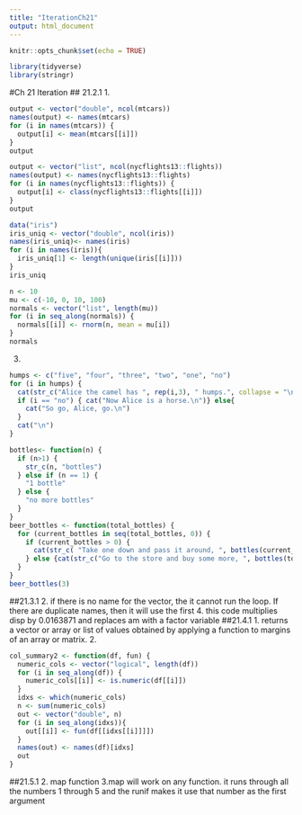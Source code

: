 ```yaml
---
title: "IterationCh21"
output: html_document
---
```


```r
knitr::opts_chunk$set(echo = TRUE)
```
```r
library(tidyverse)
library(stringr)
```
#Ch 21 Iteration
## 21.2.1
1. 
```r
output <- vector("double", ncol(mtcars))
names(output) <- names(mtcars)
for (i in names(mtcars)) {
  output[i] <- mean(mtcars[[i]])
}
output
```
```r
output <- vector("list", ncol(nycflights13::flights))
names(output) <- names(nycflights13::flights)
for (i in names(nycflights13::flights)) {
  output[i] <- class(nycflights13::flights[[i]])
}
output
```
```r
data("iris")
iris_uniq <- vector("double", ncol(iris))
names(iris_uniq)<- names(iris)
for (i in names(iris)){
  iris_uniq[1] <- length(unique(iris[[i]]))
}
iris_uniq
```
```r
n <- 10
mu <- c(-10, 0, 10, 100)
normals <- vector("list", length(mu))
for (i in seq_along(normals)) {
  normals[[i]] <- rnorm(n, mean = mu[i])
}
normals
```
3.
```r
humps <- c("five", "four", "three", "two", "one", "no")
for (i in humps) {
  cat(str_c("Alice the camel has ", rep(i,3), " humps.", collapse = "\n"), "\n")
  if (i == "no") { cat("Now Alice is a horse.\n")} else{
    cat("So go, Alice, go.\n")
  }
  cat("\n")
}
```
```r
bottles<- function(n) {
  if (n>1) {
    str_c(n, "bottles")
  } else if (n == 1) {
    "1 bottle"
  } else {
    "no more bottles"
  }
}
beer_bottles <- function(total_bottles) {
  for (current_bottles in seq(total_bottles, 0)) {
    if (current_bottles > 0) {
      cat(str_c( "Take one down and pass it around, ", bottles(current_bottles - 1), " of beer on the wall.\n"))
    } else {cat(str_c("Go to the store and buy some more, ", bottles(total_bottles), " of cat(\n"))}
  }
}
beer_bottles(3)
```
##21.3.1
2. if there is no name for the vector, the it cannot run the loop. If there are duplicate names, then it will use the first
4. this code multiplies disp by 0.0163871 and replaces am with a factor variable
##21.4.1
1. returns a vector or array or list of values obtained by applying a function to margins of an array or matrix.
2. 
```r
col_summary2 <- function(df, fun) {
  numeric_cols <- vector("logical", length(df))
  for (i in seq_along(df)) {
    numeric_cols[[i]] <- is.numeric(df[[i]])
  }
  idxs <- which(numeric_cols)
  n <- sum(numeric_cols)
  out <- vector("double", n)
  for (i in seq_along(idxs)){
    out[[i]] <- fun(df[[idxs[[i]]]]) 
  }
  names(out) <- names(df)[idxs]
  out
}
```
##21.5.1
2. map function
3.map will work on any function. it runs through all the numbers 1 through 5 and the runif makes it use that number as the first argument

